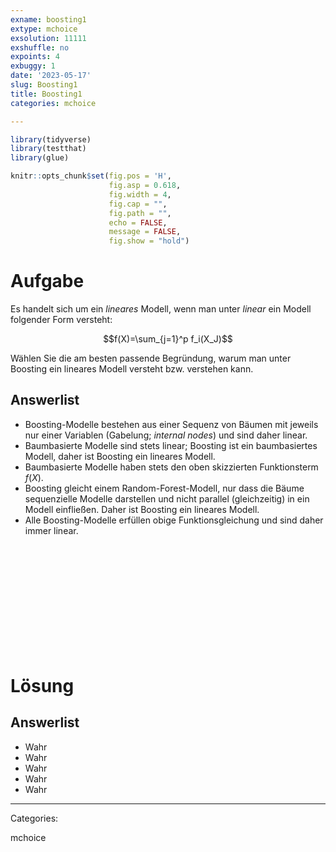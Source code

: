 ```yaml
---
exname: boosting1
extype: mchoice
exsolution: 11111
exshuffle: no
expoints: 4
exbuggy: 1
date: '2023-05-17'
slug: Boosting1
title: Boosting1
categories: mchoice

---
```



<!-- EXERCISE DOES NOT REALLY MAKE SENSE -->




```r
library(tidyverse)
library(testthat)
library(glue)
```


```r
knitr::opts_chunk$set(fig.pos = 'H',
                      fig.asp = 0.618,
                      fig.width = 4,
                      fig.cap = "", 
                      fig.path = "",
                      echo = FALSE,
                      message = FALSE,
                      fig.show = "hold")
```






# Aufgabe

Es handelt sich um ein *lineares* Modell, wenn man unter *linear* ein Modell folgender Form versteht:


$$f(X)=\sum_{j=1}^p f_i(X_J)$$

Wählen Sie die am besten passende Begründung, warum man unter Boosting ein lineares Modell versteht bzw. verstehen kann.


Answerlist
----------
* Boosting-Modelle bestehen aus einer Sequenz von Bäumen mit jeweils nur einer Variablen (Gabelung; *internal nodes*) und sind daher linear.
* Baumbasierte Modelle sind stets linear; Boosting ist ein baumbasiertes Modell, daher ist Boosting ein lineares Modell.
* Baumbasierte Modelle haben stets den oben skizzierten Funktionsterm $f(X)$.
* Boosting gleicht einem Random-Forest-Modell, nur dass die Bäume sequenzielle Modelle darstellen und nicht parallel (gleichzeitig) in ein Modell einfließen. Daher ist Boosting ein lineares Modell.
* Alle Boosting-Modelle erfüllen obige Funktionsgleichung und sind daher immer linear.



</br>
</br>
</br>
</br>
</br>
</br>
</br>
</br>
</br>
</br>

# Lösung


Answerlist
----------


* Wahr
* Wahr
* Wahr
* Wahr
* Wahr











---

Categories: 

mchoice

